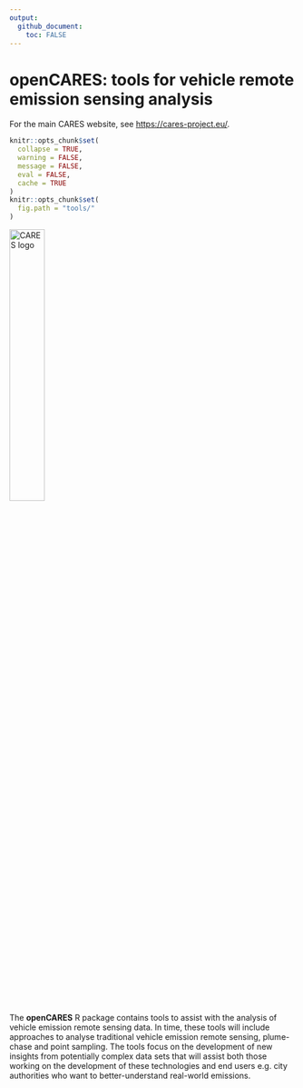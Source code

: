 ```yaml
---
output: 
  github_document: 
    toc: FALSE
---
```


<!-- Edit the README.Rmd only!!! The README.md is generated automatically from README.Rmd. -->

openCARES: tools for vehicle remote emission sensing analysis
========================================================

For the main CARES website, see <https://cares-project.eu/>.

```r
knitr::opts_chunk$set(
  collapse = TRUE,
  warning = FALSE,
  message = FALSE,
  eval = FALSE,
  cache = TRUE
)
knitr::opts_chunk$set(
  fig.path = "tools/"
)

```



<img src="inst/CARES_logo.jpeg" alt="CARES logo" width="35%" class="center"/>

The **openCARES** R package contains tools to assist with the analysis of vehicle emission remote sensing data. In time, these tools will include approaches to analyse traditional vehicle emission remote sensing, plume-chase and point sampling. The tools focus on the development of new insights from potentially complex data sets that will assist both those working on the development of these technologies and end users e.g. city authorities who want to better-understand real-world emissions.
